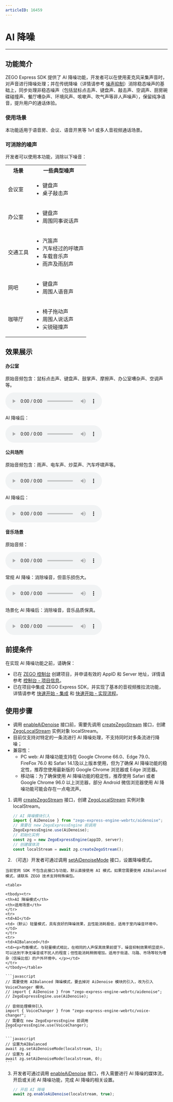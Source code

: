 ```yaml
---
articleID: 16459
---
```


# AI 降噪

- - -

## 功能简介

ZEGO Express SDK 提供了 AI 降噪功能，开发者可以在使用麦克风采集声音时，对声音进行降噪处理；并在传统降噪（详情请参考 [噪声抑制](!AudioAdvanced/Audio_3A_Processing)）消除稳态噪声的基础上，同步处理非稳态噪声（包括鼠标点击声、键盘声、敲击声、空调声、厨房碗碟碰撞声、餐厅嘈杂声、环境风声、咳嗽声、吹气声等非人声噪声），保留纯净语音，提升用户的通话体验。

### 使用场景

本功能适用于语音房、会议、语音开黑等 1v1 或多人音视频通话场景。

### 可消除的噪声

开发者可以使用本功能，消除以下噪音：

<table>

  <tbody><tr>
    <th>场景</th>
    <th>一些典型噪声</th>
  </tr>
  <tr>
    <td>会议室</td>
    <td><ul><li>键盘声</li><li>桌子敲击声</li></ul></td>
  </tr>
  <tr>
    <td>办公室</td>
    <td><ul><li>键盘声</li><li>周围同事说话声</li></ul></td>
  </tr>
  <tr>
    <td>交通工具</td>
    <td><ul>
<li>汽笛声</li>
<li>汽车经过的呼啸声</li>
<li>车载音乐声</li>
<li>雨声及雨刮声</li>
</ul></td>
  </tr>
  <tr>
    <td>网吧</td>
    <td><ul>
<li>键盘声</li>
<li>周围人语音声</li>
</ul></td>
  </tr>
  <tr>
    <td>咖啡厅</td>
    <td><ul>
<li>椅子拖动声</li>
<li>周围人说话声</li>
<li>尖锐碰撞声</li>
</ul></td>
  </tr>
</tbody></table>

## 效果展示

#### 办公室

原始音频包含：鼠标点击声、键盘声、鼓掌声、摩擦声、办公室嘈杂声、空调声等。

<audio src="https://doc-media.zego.im/sdk-doc/doc/video/Express_Video_SDK/Audio/office_noise_original.mp3" controls>您的浏览器不支持 audio 标签。</audio>

AI 降噪后：

<audio src="https://doc-media.zego.im/sdk-doc/doc/video/Express_Video_SDK/Audio/office_noise_AIDenoise.mp3" controls>您的浏览器不支持 audio 标签。</audio>

#### 公共场所

原始音频包含：雨声、电车声、炒菜声、汽车呼啸声等。

<audio src="https://doc-media.zego.im/sdk-doc/doc/video/Express_Video_SDK/Audio/public_noise_original.mp3" controls>您的浏览器不支持 audio 标签。</audio>

AI 降噪后：

<audio src="https://doc-media.zego.im/sdk-doc/doc/video/Express_Video_SDK/Audio/public_noise_AIDenoise.mp3" controls>您的浏览器不支持 audio 标签。</audio>

#### 音乐场景

原始音频：

<audio src="https://doc-media.zego.im/sdk-doc/doc/video/Express_Video_SDK/Audio/Original_audio.mp3" controls>您的浏览器不支持 audio 标签。</audio>

常规 AI 降噪：消除噪音，但音乐损伤大。

<audio src="https://doc-media.zego.im/sdk-doc/doc/video/Express_Video_SDK/Audio/Conventional_AI_noise_reduction_effect.mp3" controls>您的浏览器不支持 audio 标签。</audio>

场景化 AI 降噪后：消除噪音，音乐品质保真。

<audio src="https://doc-media.zego.im/sdk-doc/doc/video/Express_Video_SDK/Audio/Scenario_based_AI_noise_reduction_effect.mp3" controls>您的浏览器不支持 audio 标签。</audio>


## 前提条件

在实现 AI 降噪功能之前，请确保：

- 已在 [ZEGO 控制台](https://console.zego.im) 创建项目，并申请有效的 AppID 和 Server 地址，详情请参考 [控制台 - 项目信息](/console/project-info)。
- 已在项目中集成 ZEGO Express SDK，并实现了基本的音视频推拉流功能，详情请参考 [快速开始 - 集成](!ExpressVideoSDK-Integration/SDK_Integration) 和 [快速开始 - 实现流程](!ExpressVideoSDK-Integration/Solution_Implementation)。

## 使用步骤

<Warning title="注意">


- 调用 [enableAiDenoise](@enableAiDenoise) 接口前，需要先调用 [createZegoStream](@createZegoStream) 接口，创建 [ZegoLocalStream](@-ZegoLocalStream) 实例对象 localStream。
- 目前仅支持对特定的一条流进行 AI 降噪处理，不支持同时对多条流进行降噪；
- 兼容性：
    - PC web: AI 降噪功能支持在 Google Chrome 66.0、Edge 79.0、FireFox 76.0 和 Safari 14.1及以上版本使用，但为了确保 AI 降噪功能的稳定性，推荐您使用最新版的 Google Chrome 浏览器或 Edge 浏览器。
    - 移动端：为了确保使用 AI 降噪功能的稳定性，推荐使用 Safari 或者 Google Chrome 96.0 以上浏览器，部分 Android 微信浏览器使用 AI 降噪功能可能会存在一点电流声。


</Warning>



1. 调用 [createZegoStream](@createZegoStream) 接口，创建 [ZegoLocalStream](@-ZegoLocalStream) 实例对象 localStream。

    ```javascript
    // AI 降噪模块引入
    import { AiDenoise } from "zego-express-engine-webrtc/aidenoise";
    // 需要在 new ZegoExpressEngine 前调用
    ZegoExpressEngine.use(AiDenoise);
    // 初始化实例
    const zg = new ZegoExpressEngine(appID, server);
    // 创建媒体流
    const localStream = await zg.createZegoStream();
    ```

2. （可选）开发者可通过调用 [setAiDenoiseMode](@setAiDenoiseMode) 接口，设置降噪模式。

<Warning title="注意">


    当前官网 SDK 不包含此接口与功能，默认直接使用 AI 模式。如果您需要使用 AIBalanced 模式，请联系 ZEGO 技术支持特殊编包。


</Warning>



    <table>

    <tbody><tr>
    <th>AI 降噪模式</th>
    <th>适用场景</th>
    </tr>
    <tr>
    <td>AI</td>
    <td>（默认）轻量模式，具有良好的降噪效果，且性能消耗极低，适用于室内噪音环境中。</td>
    </tr>
    <tr>
    <td>AIBalanced</td>
    <td><p>均衡模式，与轻量模式相比，在相同的人声保真效果前提下，噪音抑制效果明显提升，可以达到干净无噪音或不扰人的程度；但性能消耗稍微增加。适用于街道、马路、市场等较为嘈杂（信噪比低）的户外环境中。</p></td>
    </tr>
    </tbody></table>

    ```javascript
    // 需要使用 AIBalanced 降噪模式，要去掉对 AiDenoise 模块的引入，改为引入 VoiceChanger 模块。
    // import { AiDenoise } from "zego-express-engine-webrtc/aidenoise";
    // ZegoExpressEngine.use(AiDenoise);

    // 音频处理模块引入
    import { VoiceChanger } from "zego-express-engine-webrtc/voice-changer";
    // 需要在 new ZegoExpressEngine 前调用
    ZegoExpressEngine.use(VoiceChanger);
    ```

    ```javascript
    // 设置为AIBalanced
    await zg.setAiDenoiseMode(localstream, 1);
    // 设置为 AI
    await zg.setAiDenoiseMode(localstream, 0);
    ```

3. 开发者可通过调用 [enableAiDenoise](@enableAiDenoise) 接口，传入需要进行 AI 降噪的媒体流，开启或关闭 AI 降噪功能，完成 AI 降噪的相关设置。

    ```javascript
    // 开启 AI 降噪
    await zg.enableAiDenoise(localstream, true);
    ```
